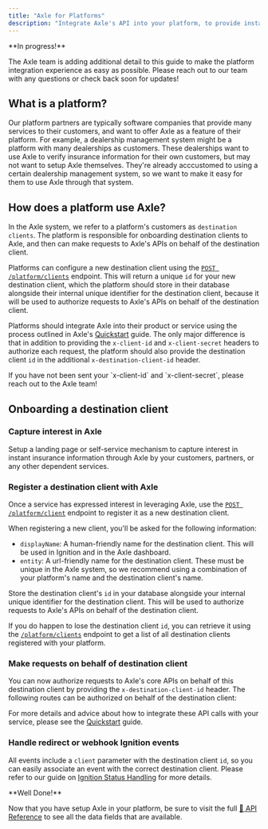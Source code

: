 ```yaml
---
title: "Axle for Platforms"
description: "Integrate Axle's API into your platform, to provide instant insurance verification solutions for your customers."
---
```


<Info>
**In progress!**

The Axle team is adding additional detail to this guide to make the platform integration experience as easy as possible.
Please reach out to our team with any questions or check back soon for updates!

</Info>

## What is a platform?

Our platform partners are typically software companies that provide many services to their customers, and want to offer Axle as a feature of their platform.
For example, a dealership management system might be a platform with many dealerships as customers.
These dealerships want to use Axle to verify insurance information for their own customers, but may not want to setup Axle themselves.
They're already acccustomed to using a certain dealership management system, so we want to make it easy for them to use Axle through that system.

## How does a platform use Axle?

In the Axle system, we refer to a platform's customers as `destination clients`.
The platform is responsible for onboarding destination clients to Axle, and then can make requests to Axle's APIs on behalf of the destination client.

Platforms can configure a new destination client using the [`POST /platform/clients`](/api-reference/platform/create-client) endpoint.
This will return a unique `id` for your new destination client, which the platform should store in their database alongside their internal unique identifier for the destination client,
because it will be used to authorize requests to Axle's APIs on behalf of the destination client.

Platforms should integrate Axle into their product or service using the process outlined in Axle's [Quickstart](/guides/quickstart) guide.
The only major difference is that in addition to providing the `x-client-id` and `x-client-secret` headers to authorize each request,
the platform should also provide the destination client `id` in the additional `x-destination-client-id` header.

<Tip>
  If you have not been sent your `x-client-id` and `x-client-secret`, please
  reach out to the Axle team!
</Tip>

## Onboarding a destination client

### Capture interest in Axle

Setup a landing page or self-service mechanism to capture interest in instant insurance information through Axle by your customers, partners, or any other dependent services.

### Register a destination client with Axle

Once a service has expressed interest in leveraging Axle, use the [`POST /platform/client`](/api-reference/platform/create-client) endpoint to register it as a new destination client.

When registering a new client, you'll be asked for the following information:

- `displayName`: A human-friendly name for the destination client. This will be used in Ignition and in the Axle dashboard.
- `entity`: A url-friendly name for the destination client. These must be unique in the Axle system, so we recommend using a combination of your platform's name and the destination client's name.

Store the destination client's `id` in your database alongside your internal unique identifier for the destination client. This will be used to authorize requests to Axle's APIs on behalf of the destination client.

If you do happen to lose the destination client `id`, you can retrieve it using the [`/platform/clients`](/api-reference/platform/create-client) endpoint to get a list of all destination clients registered with your platform.

### Make requests on behalf of destination client

You can now authorize requests to Axle's core APIs on behalf of this destination client by providing the `x-destination-client-id` header. The following routes can be authorized on behalf of the destination client:

<CardGroup cols={2}>
  <Snippet file="core-endpoints.mdx" />
</CardGroup>

For more details and advice about how to integrate these API calls with your service, please see the [Quickstart](/guides/quickstart) guide.

### Handle redirect or webhook Ignition events

All events include a `client` parameter with the destination client `id`, so you can easily associate an event with the correct destination client. Please refer to our guide on [Ignition Status Handling](/api-reference/ignition/ignition-status-handling) for more details.

<Check>
**Well Done!**

Now that you have setup Axle in your platform, be sure to visit the full [📖 API Reference](/api-reference/overview)
to see all the data fields that are available.

</Check>
